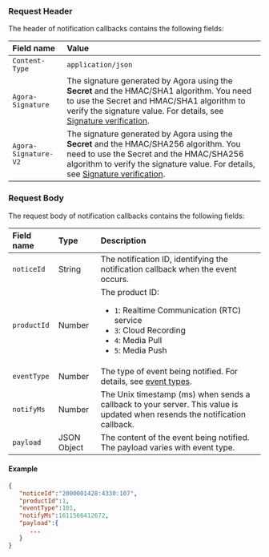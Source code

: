 
### Request Header
The header of notification callbacks contains the following fields:

| Field name | Value |
|:--------|:------------|
| `Content-Type` | `application/json` |
| `Agora-Signature` | The signature generated by Agora using the **Secret** and the HMAC/SHA1 algorithm. You need to use the Secret and HMAC/SHA1 algorithm to verify the signature value. For details, see [Signature verification](#add-signature-verification). |
| `Agora-Signature-V2` | The signature generated by Agora using the **Secret** and the HMAC/SHA256 algorithm. You need to use the Secret and the HMAC/SHA256 algorithm to verify the signature value. For details, see [Signature verification](#add-signature-verification). |

### Request Body
The request body of notification callbacks contains the following fields:

| Field name | Type|  Description |
|:--------|:-----|:------------|
| `noticeId` | String | The notification ID, identifying the notification callback when the event occurs. |
| `productId` | Number | The product ID: <ul><li> `1`: Realtime Communication (RTC) service</li><li>`3`: Cloud Recording</li><li>`4`: Media Pull</li><li>`5`: Media Push</li></ul> |
| `eventType` | Number | The type of event being notified. For details, see [event types](#event-types). |
| `notifyMs` | Number | The Unix timestamp (ms) when <Vg k="NCS_LONG" /> sends a callback to your server. This value is updated when <Vg k="NCS_LONG" /> resends the notification callback. |
| `payload` | JSON Object | The content of the event being notified. The payload varies with event type. |

#### Example

```json
{
   "noticeId":"2000001428:4330:107",
   "productId":1,
   "eventType":101,
   "notifyMs":1611566412672,
   "payload":{
      ...
   }
}
```